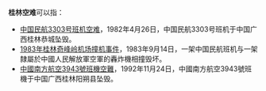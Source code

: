 '''桂林空难'''可以指：
*[[中国民航3303号班机空难|中国民航3303号班机空难]]，1982年4月26日，中国民航3303号班机于中国广西桂林恭城坠毁。
*[[1983年桂林奇峰岭机场撞机事件|1983年桂林奇峰岭机场撞机事件]]，1983年9月14日，一架中国民航班机与一架隸屬於中國人民解放軍空軍的轟炸機相撞毁坏。
*[[中國南方航空3943號班機空難|中國南方航空3943號班機空難]]，1992年11月24日，中國南方航空3943號班機于中国广西桂林阳朔县坠毁。

{{Disambiguation|Cat=四字中国事件消歧义}}